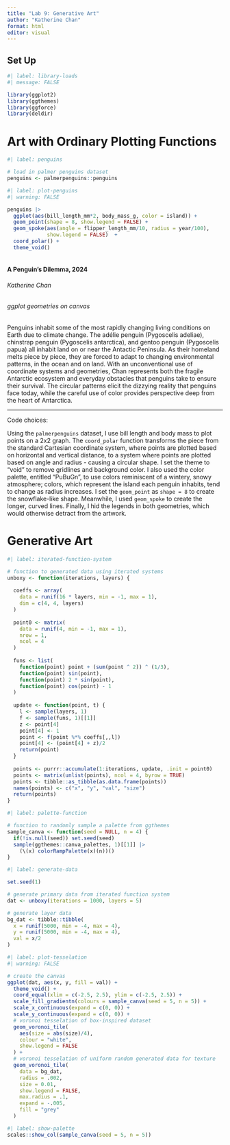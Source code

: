 ```yaml
---
title: "Lab 9: Generative Art"
author: "Katherine Chan"
format: html
editor: visual
---
```


## Set Up

```r
#| label: library-loads
#| message: FALSE

library(ggplot2)
library(ggthemes)
library(ggforce)
library(deldir)
```

# Art with Ordinary Plotting Functions

```r
#| label: penguins

# load in palmer penguins dataset
penguins <- palmerpenguins::penguins
```

```r
#| label: plot-penguins
#| warning: FALSE

penguins |> 
  ggplot(aes(bill_length_mm*2, body_mass_g, color = island)) +
  geom_point(shape = 8, show.legend = FALSE) +
  geom_spoke(aes(angle = flipper_length_mm/10, radius = year/100), 
             show.legend = FALSE)  +
  coord_polar() + 
  theme_void() 
  
```

#### A Penguin's Dilemma, 2024

###### *Katherine Chan*

###### *ggplot geometries on canvas*

Penguins inhabit some of the most rapidly changing living conditions on Earth due to climate change. The adélie penguin (Pygoscelis adeliae), chinstrap penguin (Pygoscelis antarctica), and gentoo penguin (Pygoscelis papua) all inhabit land on or near the Antactic Peninsula. As their homeland melts piece by piece, they are forced to adapt to changing environmental patterns, in the ocean and on land. With an unconventional use of coordinate systems and geometries, Chan represents both the fragile Antarctic ecosystem and everyday obstacles that penguins take to ensure their survival. The circular patterns elicit the dizzying reality that penguins face today, while the careful use of color provides perspective deep from the heart of Antarctica.

------------------------------------------------------------------------

Code choices:

Using the `palmerpenguins` dataset, I use bill length and body mass to plot points on a 2x2 graph. The `coord_polar` function transforms the piece from the standard Cartesian coordinate system, where points are plotted based on horizontal and vertical distance, to a system where points are plotted based on angle and radius - causing a circular shape. I set the theme to "void" to remove gridlines and background color. I also used the color palette, entitled "PuBuGn", to use colors reminiscent of a wintery, snowy atmosphere; colors, which represent the island each penguin inhabits, tend to change as radius increases. I set the `geom_point` as `shape = 8` to create the snowflake-like shape. Meanwhile, I used `geom_spoke` to create the longer, curved lines. Finally, I hid the legends in both geometries, which would otherwise detract from the artwork.

# Generative Art

```r
#| label: iterated-function-system

# function to generated data using iterated systems
unboxy <- function(iterations, layers) {
  
  coeffs <- array(
    data = runif(16 * layers, min = -1, max = 1), 
    dim = c(4, 4, layers)
  )
  
  point0 <- matrix(
    data = runif(4, min = -1, max = 1), 
    nrow = 1,
    ncol = 4
  )
  
  funs <- list(
    function(point) point + (sum(point ^ 2)) ^ (1/3),
    function(point) sin(point),
    function(point) 2 * sin(point),
    function(point) cos(point) - 1
  )
  
  update <- function(point, t) {
    l <- sample(layers, 1)
    f <- sample(funs, 1)[[1]]
    z <- point[4]
    point[4] <- 1
    point <- f(point %*% coeffs[,,l])
    point[4] <- (point[4] + z)/2
    return(point)
  }
  
  points <- purrr::accumulate(1:iterations, update, .init = point0)
  points <- matrix(unlist(points), ncol = 4, byrow = TRUE)
  points <- tibble::as_tibble(as.data.frame(points)) 
  names(points) <- c("x", "y", "val", "size")
  return(points)
}

```

```r
#| label: palette-function

# function to randomly sample a palette from ggthemes
sample_canva <- function(seed = NULL, n = 4) {
  if(!is.null(seed)) set.seed(seed)
  sample(ggthemes::canva_palettes, 1)[[1]] |>
    (\(x) colorRampPalette(x)(n))()  
}
```

```r
#| label: generate-data

set.seed(1)

# generate primary data from iterated function system
dat <- unboxy(iterations = 1000, layers = 5) 

# generate layer data
bg_dat <- tibble::tibble(
  x = runif(5000, min = -4, max = 4),
  y = runif(5000, min = -4, max = 4),
  val = x/2
)

```

```r
#| label: plot-tesselation
#| warning: FALSE

# create the canvas
ggplot(dat, aes(x, y, fill = val)) +
  theme_void() + 
  coord_equal(xlim = c(-2.5, 2.5), ylim = c(-2.5, 2.5)) + 
  scale_fill_gradientn(colours = sample_canva(seed = 5, n = 5)) + 
  scale_x_continuous(expand = c(0, 0)) +
  scale_y_continuous(expand = c(0, 0)) +
  # voronoi tesselation of box-inspired dataset
  geom_voronoi_tile(
    aes(size = abs(size)/4),
    colour = "white",
    show.legend = FALSE
  ) +
  # voronoi tesselation of uniform random generated data for texture
  geom_voronoi_tile(
    data = bg_dat,
    radius = .002,
    size = 0.01,
    show.legend = FALSE,
    max.radius = .1, 
    expand = -.005,
    fill = "grey"
  )
```


```r
#| label: show-palette
scales::show_col(sample_canva(seed = 5, n = 5))
```
